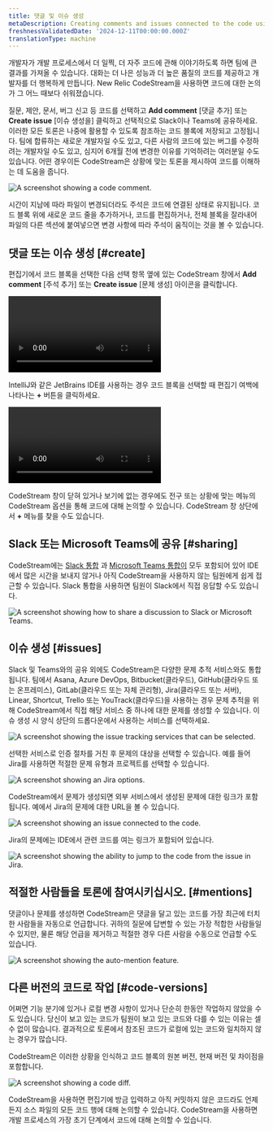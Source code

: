 ```yaml
---
title: 댓글 및 이슈 생성
metaDescription: Creating comments and issues connected to the code using New Relic CodeStream.
freshnessValidatedDate: '2024-12-11T00:00:00.000Z'
translationType: machine
---
```










개발자가 개발 프로세스에서 더 일찍, 더 자주 코드에 관해 이야기하도록 하면 팀에 큰 결과를 가져올 수 있습니다. 대화는 더 나은 성능과 더 높은 품질의 코드를 제공하고 개발자를 더 행복하게 만듭니다. New Relic CodeStream을 사용하면 코드에 대한 논의가 그 어느 때보다 쉬워졌습니다.

질문, 제안, 문서, 버그 신고 등 코드를 선택하고 **Add comment** \[댓글 추가] 또는 **Create issue** \[이슈 생성을] 클릭하고 선택적으로 Slack이나 Teams에 공유하세요. 이러한 모든 토론은 나중에 활용할 수 있도록 참조하는 코드 블록에 저장되고 고정됩니다. 팀에 합류하는 새로운 개발자일 수도 있고, 다른 사람의 코드에 있는 버그를 수정하려는 개발자일 수도 있고, 심지어 6개월 전에 변경한 이유를 기억하려는 여러분일 수도 있습니다. 어떤 경우이든 CodeStream은 상황에 맞는 토론을 제시하여 코드를 이해하는 데 도움을 줍니다.

<img
  title="Code comment"
  alt="A screenshot showing a code comment."
  src={codestreamCommentGutterIcon}
/>

시간이 지남에 따라 파일이 변경되더라도 주석은 코드에 연결된 상태로 유지됩니다. 코드 블록 위에 새로운 코드 줄을 추가하거나, 코드를 편집하거나, 전체 블록을 잘라내어 파일의 다른 섹션에 붙여넣으면 변경 사항에 따라 주석이 움직이는 것을 볼 수 있습니다.

## 댓글 또는 이슈 생성 [#create]

편집기에서 코드 블록을 선택한 다음 선택 항목 옆에 있는 CodeStream 창에서 **Add comment** \[주석 추가] 또는 **Create issue** \[문제 생성] 아이콘을 클릭합니다.

<Video
  type="wistia"
  id="6nrpzbdclg"
/>

IntelliJ와 같은 JetBrains IDE를 사용하는 경우 코드 블록을 선택할 때 편집기 여백에 나타나는 **+** 버튼을 클릭하세요.

<Video
  type="wistia"
  id="xortx4hitk"
/>

CodeStream 창이 닫혀 있거나 보기에 없는 경우에도 전구 또는 상황에 맞는 메뉴의 CodeStream 옵션을 통해 코드에 대해 논의할 수 있습니다. CodeStream 창 상단에서 **+** 메뉴를 찾을 수도 있습니다.

## Slack 또는 Microsoft Teams에 공유 [#sharing]

CodeStream에는 [Slack 통합](/docs/codestream/code-discussion/slack-integration) 과 [Microsoft Teams 통합이](/docs/codestream/code-discussion/msteams-integration) 모두 포함되어 있어 IDE에서 많은 시간을 보내지 않거나 아직 CodeStream을 사용하지 않는 팀원에게 쉽게 접근할 수 있습니다. Slack 통합을 사용하면 팀원이 Slack에서 직접 응답할 수도 있습니다.

<img
  title="Sharing to Slack or Teams"
  alt="A screenshot showing how to share a discussion to Slack or Microsoft Teams."
  src={codestreamSharingOptions}
/>

## 이슈 생성 [#issues]

Slack 및 Teams와의 공유 외에도 CodeStream은 다양한 문제 추적 서비스와도 통합됩니다. 팀에서 Asana, Azure DevOps, Bitbucket(클라우드), GitHub(클라우드 또는 온프레미스), GitLab(클라우드 또는 자체 관리형), Jira(클라우드 또는 서버), Linear, Shortcut, Trello 또는 YouTrack(클라우드)을 사용하는 경우 문제 추적을 위해 CodeStream에서 직접 해당 서비스 중 하나에 대한 문제를 생성할 수 있습니다. 이슈 생성 시 양식 상단의 드롭다운에서 사용하는 서비스를 선택하세요.

<img
  title="Issue tracking services"
  alt="A screenshot showing the issue tracking services that can be selected."
  src={codestreamIssueTrackingIntegrations}
/>

선택한 서비스로 인증 절차를 거친 후 문제의 대상을 선택할 수 있습니다. 예를 들어 Jira를 사용하면 적절한 문제 유형과 프로젝트를 선택할 수 있습니다.

<img
  title="Jira options"
  alt="A screenshot showing an Jira options."
  src={codestreamNewIssueJiraOptions}
/>

CodeStream에서 문제가 생성되면 외부 서비스에서 생성된 문제에 대한 링크가 포함됩니다. 예에서 Jira의 문제에 대한 URL을 볼 수 있습니다.

<img
  title="An issue connected to the code."
  alt="A screenshot showing an issue connected to the code."
  src={codestreamIssueExample}
/>

Jira의 문제에는 IDE에서 관련 코드를 여는 링크가 포함되어 있습니다.

<img
  title="Open in IDE from Jira"
  alt="A screenshot showing the ability to jump to the code from the issue in Jira."
  src={codestreamCodestreamIssueonJira}
/>

## 적절한 사람들을 토론에 참여시키십시오. [#mentions]

댓글이나 문제를 생성하면 CodeStream은 댓글을 달고 있는 코드를 가장 최근에 터치한 사람들을 자동으로 언급합니다. 귀하의 질문에 답변할 수 있는 가장 적합한 사람들일 수 있지만, 물론 해당 언급을 제거하고 적절한 경우 다른 사람을 수동으로 언급할 수도 있습니다.

<img
  title="auto-mention"
  alt="A screenshot showing the auto-mention feature."
  src={codestreamComposeCodemark}
/>

## 다른 버전의 코드로 작업 [#code-versions]

어쩌면 기능 분기에 있거나 로컬 변경 사항이 있거나 단순히 한동안 작업하지 않았을 수도 있습니다. 당신이 보고 있는 코드가 팀원이 보고 있는 코드와 다를 수 있는 이유는 셀 수 없이 많습니다. 결과적으로 토론에서 참조된 코드가 로컬에 있는 코드와 일치하지 않는 경우가 많습니다.

CodeStream은 이러한 상황을 인식하고 코드 블록의 원본 버전, 현재 버전 및 차이점을 포함합니다.

<img
  title="version diff"
  alt="A screenshot showing a code diff."
  src={codestreamCodemarkWithCodeDiff}
/>

CodeStream을 사용하면 편집기에 방금 입력하고 아직 커밋하지 않은 코드라도 언제든지 소스 파일의 모든 코드 행에 대해 논의할 수 있습니다. CodeStream을 사용하면 개발 프로세스의 가장 초기 단계에서 코드에 대해 논의할 수 있습니다.